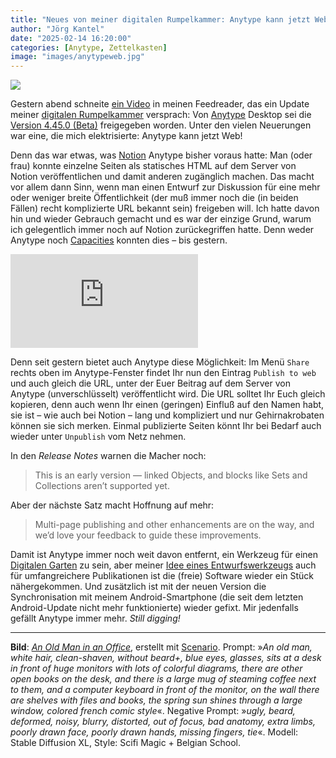 ```yaml
---
title: "Neues von meiner digitalen Rumpelkammer: Anytype kann jetzt Web"
author: "Jörg Kantel"
date: "2025-02-14 16:20:00"
categories: [Anytype, Zettelkasten]
image: "images/anytypeweb.jpg"
---
```


[![](images/anytypeweb-b.jpg)](https://www.flickr.com/photos/schockwellenreiter/53589859149/)

Gestern abend schneite [ein Video](https://www.youtube.com/watch?v=tOJNja1QvsE) in meinen Feedreader, das ein Update meiner [digitalen Rumpelkammer](https://kantel.github.io/posts/2024081201_anytype/) versprach: Von [Anytype](https://anytype.io/) Desktop sei die [Version 4.45.0 (Beta)](https://community.anytype.io/t/anytype-desktop-0-45-0-released/26702) freigegeben worden. Unter den vielen Neuerungen war eine, die mich elektrisierte: Anytype kann jetzt Web!

Denn das war etwas, was [Notion](http://cognitiones.kantel-chaos-team.de/produktivitaet/notion.html) Anytype bisher voraus hatte: Man (oder frau) konnte einzelne Seiten als statisches HTML auf dem Server von Notion veröffentlichen und damit anderen zugänglich machen. Das macht vor allem dann Sinn, wenn man einen Entwurf zur Diskussion für eine mehr oder weniger breite Öffentlichkeit (der muß immer noch die (in beiden Fällen) recht komplizierte URL bekannt sein) freigeben will. Ich hatte davon hin und wieder Gebrauch gemacht und es war der einzige Grund, warum ich gelegentlich immer noch auf Notion zurückegriffen hatte. Denn weder Anytype noch [Capacities](https://kantel.github.io/posts/2025020301_capacities/) konnten dies – bis gestern.

<iframe class="if16_9" src="https://www.youtube.com/embed/tOJNja1QvsE?si=IG5-NrSe6D3-vryH" title="YouTube video player" frameborder="0" allow="accelerometer; autoplay; clipboard-write; encrypted-media; gyroscope; picture-in-picture; web-share" referrerpolicy="strict-origin-when-cross-origin" allowfullscreen></iframe>

Denn seit gestern bietet auch Anytype diese Möglichkeit: Im Menü `Share` rechts oben im Anytype-Fenster findet Ihr nun den Eintrag `Publish to web` und auch gleich die URL, unter der Euer Beitrag auf dem Server von Anytype (unverschlüsselt) veröffentlicht wird. Die URL solltet Ihr Euch gleich kopieren, denn auch wenn Ihr einen (geringen) Einfluß auf den Namen habt, sie ist -- wie auch bei Notion -- lang und kompliziert und nur Gehirnakrobaten können sie sich merken. Einmal publizierte Seiten könnt Ihr bei Bedarf auch wieder unter `Unpublish` vom Netz nehmen.

In den *Release Notes* warnen die Macher noch:

>This is an early version — linked Objects, and blocks like Sets and Collections aren’t supported yet.

Aber der nächste Satz macht Hoffnung auf mehr:

>Multi-page publishing and other enhancements are on the way, and we’d love your feedback to guide these improvements.

Damit ist Anytype immer noch weit davon entfernt, ein Werkzeug für einen [Digitalen Garten](https://kantel.github.io/posts/2024050701_digital_garden/) zu sein, aber meiner [Idee eines Entwurfswerkzeugs](https://kantel.github.io/posts/2024082002_anytype2/) auch für umfangreichere Publikationen ist die (freie) Software wieder ein Stück nähergekommen. Und zusätzlich ist mit der neuen Version die Synchronisation mit meinem Android-Smartphone (die seit dem letzten Android-Update nicht mehr funktionierte) wieder gefixt. Mir jedenfalls gefällt Anytype immer mehr. *Still digging!*

---

**Bild**: *[An Old Man in an Office](https://www.flickr.com/photos/schockwellenreiter/53589859149/)*, erstellt mit [Scenario](http://cognitiones.kantel-chaos-team.de/technikgeschichte/rechnerundnetze/scenario.html). Prompt: »*An old man, white hair, clean-shaven, without beard+, blue eyes, glasses, sits at a desk in front of huge monitors with lots of colorful diagrams, there are other open books on the desk, and there is a large mug of steaming coffee next to them, and a computer keyboard in front of the monitor, on the wall there are shelves with files and books, the spring sun shines through a large window, colored french comic style*«. Negative Prompt: »*ugly, beard, deformed, noisy, blurry, distorted, out of focus, bad anatomy, extra limbs, poorly drawn face, poorly drawn hands, missing fingers, tie*«. Modell: Stable Diffusion XL, Style: Scifi Magic + Belgian School.